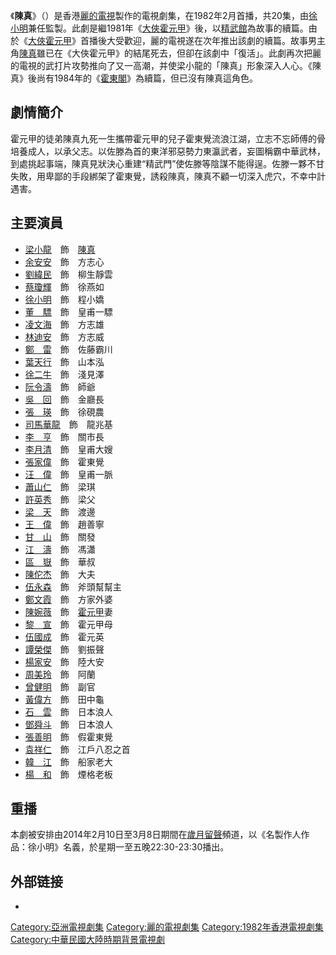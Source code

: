 {{Otheruses|subject=1982年香港電視劇《陳真》|other=其他“陳真”相關頁面|陳真|dis=t}}
{{亞視劇集
| 中文劇名 = 陳真
| 英文劇名 = {{lang|en|The Fist}}
| 圖像 = 
| 製作年份 = 1982年
| RTV首播日期 = 1982年2月23日-3月20日
| RTV首播時間 = 逢星期一至五 20:00-21:00
| 監製 = [[徐小明_(香港)|徐小明]]
| 製作統籌 = {{nowrap|[[梁香蘭|梁香蘭]]、[[陳志成|陳志成]]、[[馮柏源|馮柏源]]}}
| 編導 = {{nowrap|[[徐小明_(香港)|徐小明]]、[[李元科|李元科]]、[[樂易玲|樂易玲]]、[[劉世添|劉世添]]、<br/>[[曾皓文|曾皓文]]、[[張乾文_(監製)|張乾文]]、[[梁香蘭|梁香蘭]]、[[楊錦泉|楊錦泉]]}}
| 助理編導 = {{nowrap|[[梁香蘭|梁香蘭]]、[[潘源良|潘源良]]、[[黃香娣|黃香娣]]、[[陳麗霞|陳麗霞]]、<br/>[[馮柏源|馮柏源]]、[[歐咸雲|歐咸雲]]、[[蔣家駿|蔣家駿]]、[[譚新源|譚新源]]}}
| 編審 = [[楊基_(編劇)|楊　基]]
| 編劇 = {{nowrap|[[徐小明_(香港)|徐小明]]、[[麥守義|麥守義]]、[[金勢|金　勢]]、[[鄭文華|鄭文華]]、<br/>[[鄭博文|鄭博文]]、[[姜寧_(編劇)|姜　寧]]}}
| 故事 = {{nowrap|[[楊基_(編劇)|楊　基]]、[[馮婉|馮　婉]]、[[張華　(編劇)|張　華]]、[[徐小明_(香港)|徐小明]]}}
| 集數 = 20
| 劇種 = 民初武打
| 主演 = {{nowrap|[[梁小龍|梁小龍]]、[[余安安|余安安]]、[[劉緯民|劉緯民]]、[[蔡瓊輝|蔡瓊輝]]、<br/>[[徐小明_(香港)|徐小明]]、[[董驃|董　驃]]、[[張瑛|張　瑛]]、[[林迪安|林迪安]]、<br/>[[譚榮傑|譚榮傑]]、[[楊家安|楊家安]]、[[鄭雷_(香港)|鄭　雷]]、[[徐二牛|徐二牛]]}}
| 前集 = [[大俠霍元甲|大俠霍元甲]]
| 續集 = [[霍東閣|霍東閣]]
| 主題曲 = 大號是中華
| 作曲 = [[黎小田|黎小田]]
| 填詞 = [[盧國沾|盧國沾]]
| 主唱 = [[徐小明|徐小明]]
}}
《'''陳真'''》（{{lang-en|'''The Fist'''}}）是香港[[麗的電視|麗的電視]]製作的電視劇集，在1982年2月首播，共20集，由[[徐小明|徐小明]]兼任監製。此劇是繼1981年《[[大俠霍元甲|大俠霍元甲]]》後，以[[精武館|精武館]]為故事的續篇。由於《[[大俠霍元甲|大俠霍元甲]]》首播後大受歡迎，麗的電視遂在次年推出該劇的續篇。故事男主角[[陳真|陳真]]雖已在《大俠霍元甲》的結尾死去，但卻在該劇中「復活」。此劇再次把麗的電視的武打片攻勢推向了又一高潮，并使梁小龍的「陳真」形象深入人心。《陳真》後尚有1984年的《[[霍東閣|霍東閣]]》為續篇，但已沒有陳真這角色。

== 劇情簡介 ==
霍元甲的徒弟陳真九死一生攜帶霍元甲的兒子霍東覺流浪江湖，立志不忘師傅的骨培養成人，以承父志。以佐滕為首的東洋邪惡勢力東瀛武者，妄圖稱霸中華武林，到處挑起事端，陳真見狀決心重建“精武門”使佐滕等陰謀不能得逞。佐滕一夥不甘失敗，用卑鄙的手段綁架了霍東覺，誘殺陳真，陳真不顧一切深入虎穴，不幸中計遇害。

== 主要演員 ==
* [[梁小龍|梁小龍]]　飾　[[陳真|陳真]]　　
* [[余安安|余安安]]　飾　方志心
* [[劉緯民|劉緯民]]　飾　柳生靜雲　
* [[蔡瓊輝|蔡瓊輝]]　飾　徐燕如　
* [[徐小明|徐小明]]　飾　程小嬌
* [[董驃|董　驃]]　飾　皇甫一驃
* [[凌文海|凌文海]]　飾　方志雄　
* [[林迪安|林迪安]]　飾　方志威　
* [[鄭雷|鄭　雷]]　飾　佐藤霸川　
* [[葉天行|葉天行]]　飾　山本泓　
* [[徐二牛|徐二牛]]　飾　淺見澤
* [[阮令濤|阮令濤]]　飾　師爺 
* [[吳回　(香港)|吳　回]]　飾　金廳長　
* [[張瑛|張　瑛]]　飾　徐硯農　
* [[司馬華龍|司馬華龍]]　飾　龍兆基　
* [[李亨　(演員)|李　亨]]　飾　關市長　
* [[李月清|李月清]]　飾　皇甫大嫂　
* [[張家偉|張家偉]]　飾　霍東覺
* [[汪偉　(演員)|汪　偉]]　飾　皇甫一脈　
* [[蕭山仁|蕭山仁]]　飾　梁琪
* [[許英秀|許英秀]]　飾　梁父
* [[梁天　(香港)|梁　天]]　飾　渡邊
* [[王偉　(香港)|王　偉]]　飾　趙善寧
* [[甘山|甘　山]]　飾　關發
* [[江濤|江　濤]]　飾　馮瀟
* [[區嶽|區　嶽]]　飾　華叔
* [[陳佗杰|陳佗杰]]　飾　大夫
* [[伍永森|伍永森]]　飾　斧頭幫幫主
* [[鄭文霞|鄭文霞]]　飾　方家外婆
* [[陳婉薇|陳婉薇]]　飾　[[霍元甲|霍元甲]]妻
* [[黎宣|黎　宣]]　飾　霍元甲母　
* [[伍國成|伍國成]]　飾　霍元英
* [[譚榮傑|譚榮傑]]　飾　劉振聲
* [[楊家安|楊家安]]　飾　陸大安
* [[周美玲　(演員)|周美玲]]　飾　阿蘭
* [[曾健明|曾健明]]　飾　副官
* [[黃偉方|黃偉方]]　飾　田中龜
* [[石雲|石　雲]]　飾　日本浪人
* [[鄧舜斗|鄧舜斗]]　飾　日本浪人
* [[張善明|張善明]]　飾　假霍東覺
* [[袁祥仁|袁祥仁]]　飾　江戶八忍之首
* [[韓江　(演員)|韓　江]]　飾　船家老大
* [[楊和　(演員)|楊　和]]　飾　煙格老板

==重播==
本劇被安排由2014年2月10日至3月8日期間在[[歲月留聲|歲月留聲]]頻道，以《名製作人作品：徐小明》名義，於星期一至五晚22:30-23:30播出。

==外部链接==
* {{Douban |type=movie |id=2210250}}

[[Category:亞洲電視劇集|Category:亞洲電視劇集]]
[[Category:麗的電視劇集|Category:麗的電視劇集]]
[[Category:1982年香港電視劇集|Category:1982年香港電視劇集]]
[[Category:中華民國大陸時期背景電視劇|Category:中華民國大陸時期背景電視劇]]